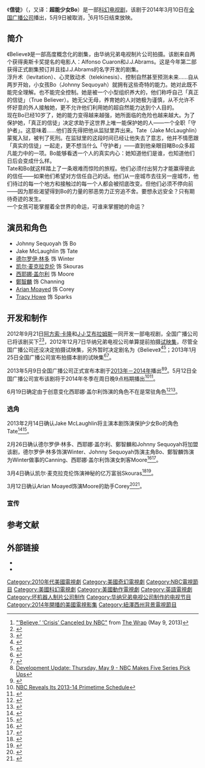 {{Infobox television
 |show_name = 信徒
 |original_name  = ''Believe''
 |image = [[File:NBC-Believe-logo.jpg|250px]]
 |caption = 
 |genre = 奇幻、科幻
 |creator = [[阿方索·卡隆|阿方索·卡隆]]
 |starring =  {{Plainlist|
*Johnny Sequoyah
*Jake McLaughlin
*[[Delroy_Lindo|Delroy Lindo]]
*[[凯尔·麦克拉克伦|凯尔·麦克拉克伦]]
*[[西耶娜·盖尔利|西耶娜·盖尔利]]
*[[鄭智麟|鄭智麟]]
*[[Tracy_Howe|Tracy Howe]]
*[[Arian_Moayed|Arian Moayed]]}}
 |theme_music_composer =
 |opentheme =
 |country = 美国
 |language = 英语
 |num_seasons =1
 |num_episodes =12
 |list_episodes = 
 |executive_producer = {{Plainlist|
*阿方索·卡隆
*[[J·J·艾布拉姆斯|J·J·艾布拉姆斯]]
*[[Mark_Friedman|Mark Friedman]]
*[[布赖恩·伯克|布赖恩·伯克]]}}
 |camera = [[多镜头模式|多镜头]]
 |runtime = 43分钟
 |company = [[坏机器人制片公司|坏机器人制片公司]]<br/>[[华纳兄弟电视公司|华纳兄弟电视公司]]
 |distributor =
 |channel = [[全国广播公司|全国广播公司]]
 |first_aired = {{Start date|2014|3|10}}
 |last_aired = {{End date|2014|6|15}}
 |website = http://www.nbc.com/believe/
 |website_title = Official website
}}

《'''信徒'''》（{{lang-en|'''''Believe'''''}}，又译：'''超能少女Bo'''）是一部[[科幻小说|科幻]][[电视剧|电视剧]]，该剧于2014年3月10日在[[全国广播公司|全国广播公司]]播出，5月9日被取消，<ref>[http://www.thewrap.com/believe-canceled-nbc "‘Believe,’ ‘Crisis’ Canceled by NBC"] {{Wayback|url=http://www.thewrap.com/believe-canceled-nbc |date=20191209192255 }} from [[The_Wrap|The Wrap]] (May 9, 2013)</ref>6月15日结束放映。

== 简介 ==
《Believe》是一部高度概念化的剧集，由华纳兄弟电视制片公司拍摄。该剧来自两个获得奥斯卡奖提名的电影人：Alfonso Cuaron和J.J.Abrams。这是今年第二部获得正式剧集预订并且挂J.J.Abrams的名字开发的剧集。<br />

浮升术（levitation）、心灵致动术（telekinesis）、控制自然甚至预测未来……自从两岁开始，小女孩Bo（Johnny Sequoyah）就拥有这些奇特的能力。她对此既不能完全理解。也不能完全控制。她是被一个小型组织养大的，他们称呼自己「真正的信徒」（True Believer）。她无父无母，养育她的人对她极为谨慎，从不允许不怀好意的外人接触她，更不允许他们利用她的超自然能力达到个人目的。<br />

现在Bo已经10岁了，她的能力变得越来越强，她所面临的危险也越来越大。为了保护她，「真正的信徒」决定求助于这世界上唯一能保护她的人——一个全职「守护者」。这意味着……他们首先得把他从监狱里弄出来。Tate（Jake McLaughlin）蒙冤入狱，被判了死刑。在监狱里的这段时间已经让他失去了意志，他并不情愿跟「真实的信徒」一起走，更不想当什么「守护者」——直到他亲眼目睹Bo众多超凡能力中的一项。Bo能够看透一个人的真实内心：她知道他们是谁，也知道他们日后会变成什么样。<br />

Tate和Bo就这样踏上了一条艰难而惊险的旅程。他们必须付出努力才能赢得彼此的信任——如果他们希望对方信任自己的话。他们从一座城市去往另一座城市，他们待过的每一个地方和接触过的每一个人都会被彻底改变。但他们必须不停向前——因为那些渴望得到Bo的力量的邪恶势力正穷追不舍。要想永远安全？只有期待奇迹的发生。<br />

一个女孩可能掌握着全世界的命运，可谁来掌握她的命运？

== 演员和角色 ==
*Johnny Sequoyah 饰 Bo
*Jake McLaughlin 饰 Tate
*[[德尔罗伊·林多|德尔罗伊·林多]] 饰 Winter
*[[凯尔·麦克拉克伦|凯尔·麦克拉克伦]] 饰 Skouras
*[[西耶娜·盖尔利|西耶娜·盖尔利]] 饰 Moore
*[[鄭智麟|鄭智麟]] 饰 Channing
*[[Arian_Moayed|Arian Moayed]] 饰 Corey
*[[Tracy_Howe|Tracy Howe]] 饰 Sparks

== 开发和制作 ==
2012年9月21日[[阿方索·卡隆|阿方索·卡隆]]和[[J·J·艾布拉姆斯|J·J·艾布拉姆斯]]一同开发一部电视剧，全国广播公司已将该剧买下<ref>{{Cite web |url=http://www.deadline.com/2012/09/alfonso-cuaronj-j-abrams-drama-lands-at-nbc-with-pilot-production-commitment/ |title=Alfonso Cuarón-J.J. Abrams Drama Lands At NBC With Pilot Production Commitment |accessdate=2013-07-14 |archive-date=2014-04-24 |archive-url=https://web.archive.org/web/20140424194905/http://www.deadline.com/2012/09/alfonso-cuaronj-j-abrams-drama-lands-at-nbc-with-pilot-production-commitment/ |dead-url=no }}</ref><ref>{{Cite web |url=http://tvfantasy.net/2012/09/22/shows-in-development-2012-09-22/ |title=9月22日新剧开发及剧集变动消息 |accessdate=2013-07-14 |archive-date=2019-07-26 |archive-url=https://web.archive.org/web/20190726185143/http://tvfantasy.net/2012/09/22/shows-in-development-2012-09-22/ |dead-url=no }}</ref>，2012年12月7日华纳兄弟电视公司单算提前拍摄[[电视试播|试映集]]，尽管全国广播公司还没决定拍摄试映集，另外暂时决定剧名为《Believe》<ref>{{Cite web |url=http://www.deadline.com/2012/12/nbc-warner-bros-do-preliminary-casting-on-alfonso-cuaronj-j-abrams-drama/ |title=NBC & Warner Bros. Do Preliminary Casting On Alfonso Cuarón/J.J. Abrams Drama |accessdate=2013-07-14 |archive-date=2013-06-02 |archive-url=https://web.archive.org/web/20130602064856/http://www.deadline.com/2012/12/nbc-warner-bros-do-preliminary-casting-on-alfonso-cuaronj-j-abrams-drama/ |dead-url=no }}</ref><ref>{{Cite web |url=http://tvfantasy.net/2012/12/08/shows-in-development-2012-12-08/ |title=12月8日新剧开发消息 |accessdate=2013-07-14 |archive-date=2019-07-23 |archive-url=https://web.archive.org/web/20190723185304/http://tvfantasy.net/2012/12/08/shows-in-development-2012-12-08/ |dead-url=no }}</ref>；2013年1月25日全国广播公司宣布拍摄本剧的试映集<ref>{{Cite web |url=http://www.deadline.com/2013/01/j-j-abramsalfonso-cuaron-drama-gets-pilot-order-at-nbc/ |title=J.J. Abrams-Alfonso Cuarón Drama, Bill Lawrence Comedy Get Pilot Orders At NBC |accessdate=2013-07-14 |archive-date=2014-02-21 |archive-url=https://web.archive.org/web/20140221071016/http://www.deadline.com/2013/01/j-j-abramsalfonso-cuaron-drama-gets-pilot-order-at-nbc/ |dead-url=no }}</ref><ref>{{Cite web |url=http://tvfantasy.net/2013/01/26/shows-in-development-2013-01-26/ |title=1月26日新剧开发及剧集变动消息 |accessdate=2013-07-14 |archive-date=2019-07-25 |archive-url=https://web.archive.org/web/20190725095752/http://tvfantasy.net/2013/01/26/shows-in-development-2013-01-26/ |dead-url=no }}</ref>。

2013年5月9日全国广播公司正式宣布本剧于[[2013年－2014年美国电视网节目表|2013年－2014年]]播出<ref>[http://www.thefutoncritic.com/news/2013/05/09/development-update-thursday-may-9-nbc-makes-five-series-pick-ups-614414/10329/ Development Update: Thursday, May 9 - NBC Makes Five Series Pick Ups]</ref><ref>{{Cite web |url=http://tvfantasy.net/2013/05/10/fox-cw-nbc-renew-cancel-new-shows-and-more/ |title=快讯：CW、Fox、NBC宣布新一轮取消、续订、新剧预订计划 (第二次更新) |accessdate=2013-07-14 |archive-date=2013-06-24 |archive-url=https://web.archive.org/web/20130624092634/http://tvfantasy.net/2013/05/10/fox-cw-nbc-renew-cancel-new-shows-and-more |dead-url=no }}</ref>。5月12日全国广播公司宣布该剧将于2014年冬季在周日晚9点档期播出<ref>[http://www.thefutoncritic.com/news/2013/05/12/nbc-reveals-its-2013-14-primetime-schedule-840010/20130512nbc03/ NBC Reveals Its 2013-14 Primetime Schedule]</ref><ref>{{Cite web |url=http://tvfantasy.net/2013/05/13/newsletter-2013-05-13-nbc-2013-2014-schedule/ |title=5月13日简讯：NBC公布2013-2014节目档期及其他消息 |accessdate=2013-07-14 |archive-date=2019-07-24 |archive-url=https://web.archive.org/web/20190724070043/http://tvfantasy.net/2013/05/13/newsletter-2013-05-13-nbc-2013-2014-schedule/ |dead-url=no }}</ref>。

6月19日确定由于创意变化西耶娜·盖尔利饰演的角色不在是常驻角色<ref>{{Cite web |url=http://www.hollywoodreporter.com/live-feed/sienna-guillory-exits-nbc-believe-571775 |title=Sienna Guillory Exits NBC Drama 'Believe' (Exclusive) |accessdate=2013-07-14 |archive-date=2020-10-30 |archive-url=https://web.archive.org/web/20201030000522/https://www.hollywoodreporter.com/live-feed/sienna-guillory-exits-nbc-believe-571775 |dead-url=no }}</ref><ref>{{Cite web |url=http://tvfantasy.net/2013/06/20/newsletter-2013-06-20-under-the-dome-orphan-black-longmire-ouat-futurama-almost-human-and-more/ |title=6月20日简讯：苍穹下、黑色孤儿、西镇警魂、传说、飞出个未来、机器之心及其他 |accessdate=2013-07-14 |archive-date=2019-07-24 |archive-url=https://web.archive.org/web/20190724070036/http://tvfantasy.net/2013/06/20/newsletter-2013-06-20-under-the-dome-orphan-black-longmire-ouat-futurama-almost-human-and-more/ |dead-url=no }}</ref>。

=== 选角 ===
2013年2月14日确认Jake McLaughlin将主演本剧饰演保护少女Bo的角色Tate<ref>{{Cite web |url=http://www.deadline.com/2013/02/j-j-abrams-alfonso-cuaron-nbc-drama-pilot-believe-casts-co-lead/ |title=J.J. Abrams-Alfonso Cuarón NBC Drama Pilot ‘Believe’ Casts Co-Lead |accessdate=2013-07-14 |archive-date=2013-10-12 |archive-url=https://web.archive.org/web/20131012021345/http://www.deadline.com/2013/02/j-j-abrams-alfonso-cuaron-nbc-drama-pilot-believe-casts-co-lead/ |dead-url=no }}</ref><ref>{{Cite web |url=http://tvfantasy.net/2013/02/15/shows-in-development-2013-02-15/ |title=2月15日新剧开发及剧集变动消息 |accessdate=2013-07-14 |archive-date=2019-07-24 |archive-url=https://web.archive.org/web/20190724124341/http://tvfantasy.net/2013/02/15/shows-in-development-2013-02-15/ |dead-url=no }}</ref>。

2月26日确认德尔罗伊·林多、西耶娜·盖尔利、鄭智麟和Johnny Sequoyah将加盟该剧，德尔罗伊·林多饰演Winter、Johnny Sequoyah饰演主角Bo、鄭智麟饰演为Winter做事的Canning、西耶娜·盖尔利饰演女刺客Moore<ref>{{Cite web |url=http://www.hollywoodreporter.com/live-feed/sienna-guillory-jamie-chung-believe-nbc-jj-abrams-alfonso-cuaron-424810 |title=Sienna Guillory, Jamie Chung Join NBC's J.J. Abrams-Alfonso Cuaron's 'Believe' (Exclusive) |accessdate=2013-07-14 |archive-date=2019-12-10 |archive-url=https://web.archive.org/web/20191210122111/https://www.hollywoodreporter.com/live-feed/sienna-guillory-jamie-chung-believe-nbc-jj-abrams-alfonso-cuaron-424810 |dead-url=no }}</ref><ref>{{Cite web |url=http://tvfantasy.net/2013/02/28/shows-in-development-2013-02-27-pilots/ |title=2月27日新剧开发消息 (广播网试映集) |accessdate=2013-07-14 |archive-date=2019-07-21 |archive-url=https://web.archive.org/web/20190721143835/http://tvfantasy.net/2013/02/28/shows-in-development-2013-02-27-pilots/ |dead-url=no }}</ref>。

3月4日确认凯尔·麦克拉克伦饰演神秘的亿万富翁Skouras<ref>{{Cite web |url=http://tvline.com/2013/03/04/believe-nbc-pilot-cast-kyle-maclachlan/ |title=Exclusive: Kyle MacLachlan Joins NBC's J.J. Abrams-Produced Drama Pilot Believe |accessdate=2013-07-14 |archive-date=2020-10-21 |archive-url=https://web.archive.org/web/20201021114612/https://tvline.com/2013/03/04/believe-nbc-pilot-cast-kyle-maclachlan/ |dead-url=no }}</ref><ref>{{Cite web |url=http://tvfantasy.net/2013/03/07/shows-in-development-2013-03-06-pilots/ |title=3月6日新剧开发消息 (广播网试映集) |accessdate=2013-07-14 |archive-date=2013-03-10 |archive-url=https://web.archive.org/web/20130310043301/http://tvfantasy.net/2013/03/07/shows-in-development-2013-03-06-pilots |dead-url=no }}</ref>。

3月12日确认Arian Moayed饰演Moore的助手Corey<ref>{{Cite web |url=http://www.deadline.com/2013/03/nbc-pilots-holding-patterns-believe-rand-ravich-project-add-to-casts/ |title=NBC Pilots ‘Holding Patterns’, ‘Believe’ & Rand Ravich Project Add To Casts |accessdate=2013-07-14 |archive-date=2013-12-03 |archive-url=https://web.archive.org/web/20131203013717/http://www.deadline.com/2013/03/nbc-pilots-holding-patterns-believe-rand-ravich-project-add-to-casts/ |dead-url=no }}</ref><ref>{{Cite web |url=http://tvfantasy.net/2013/03/14/shows-in-development-2013-03-13-pilots/ |title=3月13日新剧开发消息 (广播网试映集) |accessdate=2013-07-14 |archive-date=2019-07-28 |archive-url=https://web.archive.org/web/20190728011952/http://tvfantasy.net/2013/03/14/shows-in-development-2013-03-13-pilots/ |dead-url=no }}</ref>。

=== 宣传 ===

== 参考文献 ==
{{Reflist|colwidth=30em}}
== 外部链接 ==
*{{Official website|http://www.nbc.com/believe/}}
*{{IMDb title|2592094|Believe}}

{{J·J·艾布拉姆斯}}
{{NBC电视节目_(播放中和即将播放)}}

{{DEFAULTSORT:Believe}}
[[Category:2010年代美國電視劇|Category:2010年代美國電視劇]]
[[Category:美國奇幻電視劇|Category:美國奇幻電視劇]]
[[Category:NBC電視節目|Category:NBC電視節目]]
[[Category:美國科幻電視劇|Category:美國科幻電視劇]]
[[Category:美國動作電視劇|Category:美國動作電視劇]]
[[Category:英語電視劇|Category:英語電視劇]]
[[Category:坏机器人制片公司制作|Category:坏机器人制片公司制作]]
[[Category:华纳兄弟电视公司制作的电视节目|Category:华纳兄弟电视公司制作的电视节目]]
[[Category:2014年開播的美國電視影集|Category:2014年開播的美國電視影集]]
[[Category:紐澤西州背景電視節目|Category:紐澤西州背景電視節目]]